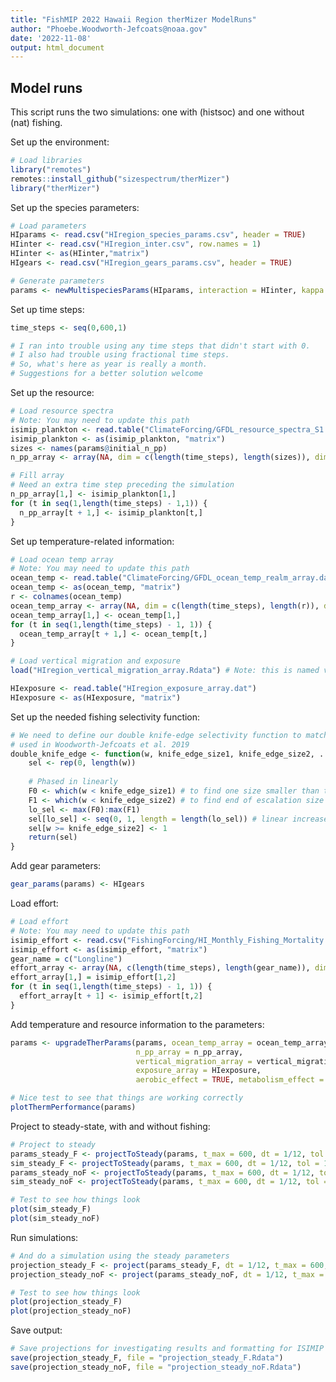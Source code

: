 ```yaml
---
title: "FishMIP 2022 Hawaii Region therMizer ModelRuns"
author: "Phoebe.Woodworth-Jefcoats@noaa.gov"
date: '2022-11-08'
output: html_document
---
```


## Model runs

This script runs the two simulations: one with (histsoc) and one without (nat) fishing.

Set up the environment:
```r
# Load libraries
library("remotes")
remotes::install_github("sizespectrum/therMizer")
library("therMizer")
```

Set up the species parameters:
```r
# Load parameters 
HIparams <- read.csv("HIregion_species_params.csv", header = TRUE)
HIinter <- read.csv("HIregion_inter.csv", row.names = 1)
HIinter <- as(HIinter,"matrix")
HIgears <- read.csv("HIregion_gears_params.csv", header = TRUE)

# Generate parameters
params <- newMultispeciesParams(HIparams, interaction = HIinter, kappa = 1e12, min_w_pp = 1e-14, w_pp_cutoff = 455400) 
```

Set up time steps:
```r
time_steps <- seq(0,600,1)

# I ran into trouble using any time steps that didn't start with 0.
# I also had trouble using fractional time steps.  
# So, what's here as year is really a month.  
# Suggestions for a better solution welcome
```

Set up the resource:
```r
# Load resource spectra 
# Note: You may need to update this path
isimip_plankton <- read.table("ClimateForcing/GFDL_resource_spectra_S1.03I0.85.dat")
isimip_plankton <- as(isimip_plankton, "matrix")
sizes <- names(params@initial_n_pp)
n_pp_array <- array(NA, dim = c(length(time_steps), length(sizes)), dimnames = list(time = time_steps, w = sizes))

# Fill array
# Need an extra time step preceding the simulation
n_pp_array[1,] <- isimip_plankton[1,]
for (t in seq(1,length(time_steps) - 1,1)) {
  n_pp_array[t + 1,] <- isimip_plankton[t,]
}
```

Set up temperature-related information:
```r
# Load ocean temp array
# Note: You may need to update this path
ocean_temp <- read.table("ClimateForcing/GFDL_ocean_temp_realm_array.dat")
ocean_temp <- as(ocean_temp, "matrix")
r <- colnames(ocean_temp)
ocean_temp_array <- array(NA, dim = c(length(time_steps), length(r)), dimnames = list(time = time_steps, realm_names = r))
ocean_temp_array[1,] <- ocean_temp[1,]
for (t in seq(1,length(time_steps) - 1, 1)) {
  ocean_temp_array[t + 1,] <- ocean_temp[t,]
}

# Load vertical migration and exposure
load("HIregion_vertical_migration_array.Rdata") # Note: this is named vertical_migration_array

HIexposure <- read.table("HIregion_exposure_array.dat")
HIexposure <- as(HIexposure, "matrix")
```

Set up the needed fishing selectivity function:
```r
# We need to define our double knife-edge selectivity function to match that 
# used in Woodworth-Jefcoats et al. 2019
double_knife_edge <- function(w, knife_edge_size1, knife_edge_size2, ...) { 
	sel <- rep(0, length(w)) 
	
	# Phased in linearly
	F0 <- which(w < knife_edge_size1) # to find one size smaller than that fished, for the 0 value 
	F1 <- which(w < knife_edge_size2) # to find end of escalation size range 
	lo_sel <- max(F0):max(F1) 
	sel[lo_sel] <- seq(0, 1, length = length(lo_sel)) # linear increase from 0 to F 
	sel[w >= knife_edge_size2] <- 1 
	return(sel) 
} 
```

Add gear parameters:
```r
gear_params(params) <- HIgears
```

Load effort:
```r
# Load effort
# Note: You may need to update this path
isimip_effort <- read.csv("FishingForcing/HI_Monthly_Fishing_Mortality.csv")
isimip_effort <- as(isimip_effort, "matrix")
gear_name = c("Longline")
effort_array <- array(NA, c(length(time_steps), length(gear_name)), dimnames = list(time = time_steps, gear = gear_name))
effort_array[1,] = isimip_effort[1,2]
for (t in seq(1,length(time_steps) - 1, 1)) {
  effort_array[t + 1] <- isimip_effort[t,2]
}
```

Add temperature and resource information to the parameters:
```r
params <- upgradeTherParams(params, ocean_temp_array = ocean_temp_array,
                            n_pp_array = n_pp_array, 
                            vertical_migration_array = vertical_migration_array,
                            exposure_array = HIexposure, 
                            aerobic_effect = TRUE, metabolism_effect = TRUE)

# Nice test to see that things are working correctly
plotThermPerformance(params)
```

Project to steady-state, with and without fishing:
```r
# Project to steady
params_steady_F <- projectToSteady(params, t_max = 600, dt = 1/12, tol = 1e-7, effort = effort_array[1]) 
sim_steady_F <- projectToSteady(params, t_max = 600, dt = 1/12, tol = 1e-7, effort = effort_array[1], return_sim = TRUE) 
params_steady_noF <- projectToSteady(params, t_max = 600, dt = 1/12, tol = 1e-7, effort = 0) 
sim_steady_noF <- projectToSteady(params, t_max = 600, dt = 1/12, tol = 1e-7, effort = 0, return_sim = TRUE) 

# Test to see how things look
plot(sim_steady_F)
plot(sim_steady_noF)
```

Run simulations:
```r
# And do a simulation using the steady parameters
projection_steady_F <- project(params_steady_F, dt = 1/12, t_max = 600, t_save = 1/12, effort = effort_array)
projection_steady_noF <- project(params_steady_noF, dt = 1/12, t_max = 600, t_save = 1/12, effort = 0)

# Test to see how things look
plot(projection_steady_F)
plot(projection_steady_noF)
```

Save output:
```r
# Save projections for investigating results and formatting for ISIMIP
save(projection_steady_F, file = "projection_steady_F.Rdata")
save(projection_steady_noF, file = "projection_steady_noF.Rdata")
```

